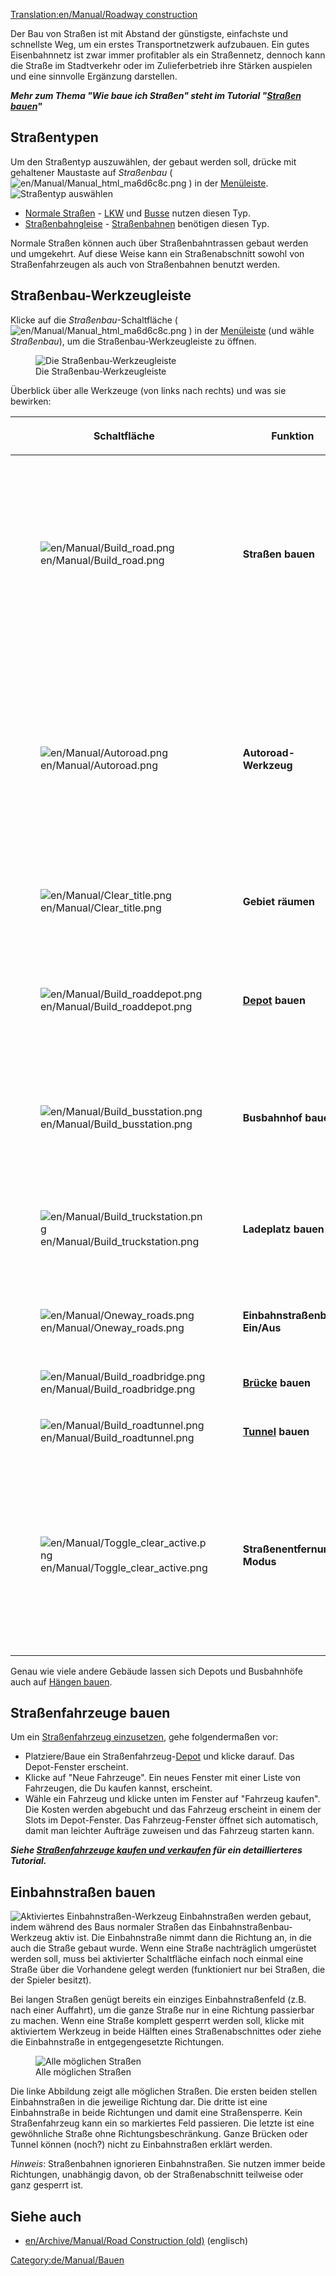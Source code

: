 [[Translation:en/Manual/Roadway construction]]
{{de/Übersetzung|en/Manual/Roadway construction|99}}

{{de/Manual/Inhaltsverzeichnis}}
Der Bau von Straßen ist mit Abstand der günstigste, einfachste und schnellste Weg, um ein erstes Transportnetzwerk aufzubauen. Ein gutes Eisenbahnnetz ist zwar immer profitabler als ein Straßennetz, dennoch kann die Straße im Stadtverkehr oder im Zulieferbetrieb ihre Stärken auspielen und eine sinnvolle Ergänzung darstellen.

'''''Mehr zum Thema "Wie baue ich Straßen" steht im Tutorial "[[de/Manual/Straßen bauen|Straßen bauen]]"'''''

==Straßentypen==
Um den Straßentyp auszuwählen, der gebaut werden soll, drücke mit gehaltener Maustaste auf ''Straßenbau'' ( [[File:en/Manual/Manual html ma6d6c8c.png]] ) in der [[de/Manual/Spieloberfläche#menu-leiste|Menüleiste]]. 
[[File:de/Manual/Roadmenu.png|none|frame|Straßentyp auswählen]]
* [[de/Manual/Straßenbau|Normale Straßen]] - [[de/Lastwagen|LKW]] und [[de/Bus|Busse]] nutzen diesen Typ.
* [[de/Manual/Straßenbahn#strassenbahnbau-werkzeugleiste|Straßenbahngleise]] - [[de/Manual/Straßenbahn|Straßenbahnen]] benötigen diesen Typ.

Normale Straßen können auch über Straßenbahntrassen gebaut werden und umgekehrt. Auf diese Weise kann ein Straßenabschnitt sowohl von Straßenfahrzeugen als auch von Straßenbahnen benutzt werden.

==Straßenbau-Werkzeugleiste==
Klicke auf die ''Straßenbau''-Schaltfläche ( [[File:en/Manual/Manual html ma6d6c8c.png]] ) in der [[de/Manual/Spieloberfläche#menu-leiste|Menüleiste]] (und wähle ''Straßenbau''), um die Straßenbau-Werkzeugleiste zu öffnen.

[[File:de/Manual/Road construction.png|none|frame|Die Straßenbau-Werkzeugleiste]]

Überblick über alle Werkzeuge (von links nach rechts) und was sie bewirken:

{| {{en/Wikitable}}
|- style="background:#efefef"
!Schaltfläche
!width='160'|Funktion
!Tastenkürzel
!Beschreibung
|-
|[[File:en/Manual/Build road.png]]||'''Straßen bauen'''||1, 2
|Baut eine Straße in der ausgewählten Richtung. Die Länge des Straßenabschnittes kann mit der Maus bei gedrückter Maustaste festgelegt werden. Der Startpunkt und/oder Zielort wird dabei auf ein halbes Feld genau bestimmt. 
|-
|[[File:en/Manual/Autoroad.png]]||'''Autoroad-Werkzeug'''||3
|Mit diesem hilfreichen Werkzeug lassen sich Straßen in jede Richtung bauen (die Handhabung kann am Anfang etwas schwierig sein). Wenn gleichzeitig {{en/Keypress|Strg}} gedrückt wird, können damit Straßenelemente schnell wieder entfernt werden.
|-
|[[File:en/Manual/Clear title.png]]||'''Gebiet räumen'''||4
|Räumt ein Feld vollständig. Nicht auf jedes Feld anwendbar.
|-
|[[File:en/Manual/Build roaddepot.png]]||'''[[de/Manual/Depot|Depot]] bauen'''||5
|Öffnet das Depot-Fenster, mit dem ein Straßenfahrzeug-[[de/Manual/Depot|Depot]] mit der gewählten Ausrichtung gebaut werden kann.
|-
|[[File:en/Manual/Build busstation.png]]||'''Busbahnhof bauen'''||6
|Öffnet das Busbahnhof-Fenster, mit dem ein [[de/Manual/Busbahnhof und Lkw-Ladeplatz bauen|Busbahnhof]] mit der gewählten Richtung gebaut werden kann.
|-
|[[File:en/Manual/Build truckstation.png]]||'''Ladeplatz bauen'''||7
|Öffnet das Ladeplatz-Fenster, mit dem ein [[de/Manual/Busbahnhof und Lkw-Ladeplatz bauen|Ladeplatz]] mit der gewählten Richtung gebaut werden kann.
|-
|[[File:en/Manual/Oneway roads.png]]||'''Einbahnstraßenbau Ein/Aus'''||8
|Baut [[de/Manual/Straßenbau#einbahnstrassen-bauen|Einbahnstraßen]] und erklärt Straßen zu Einbahnstraßen.
|-
|[[File:en/Manual/Build roadbridge.png]]||'''[[de/Brücken|Brücke]] bauen'''||B
|Baut Straßen[[de/Manual/Brückenbau|brücken]].
|-
|[[File:en/Manual/Build roadtunnel.png]]||'''[[de/Tunnel|Tunnel]] bauen'''||T
|Baut Straßen[[de/Manual/Tunnelbau|tunnel]].
|-
|[[File:en/Manual/Toggle clear active.png]]||'''Straßenentfernung-Modus'''||R (Strg)
|Wähle ein Straßenbau-Werkzeug (bzw. das Busbahnhof-Werkzeug) und aktiviere diese Schaltfläche, um Straßen (bzw. Busbahnhofsfelder) zu entfernen. Du kannst diese Funktion auch auswählen, indem du {{en/Keypress|Strg}} gedrückt hältst.
|}

Genau wie viele andere Gebäude lassen sich Depots und Busbahnhöfe auch auf [[de/Bauen auf Hang|Hängen bauen]].

==Straßenfahrzeuge bauen==
Um ein [[de/Manual/Straßenfahrzeuge kaufen und verkaufen|Straßenfahrzeug einzusetzen]], gehe folgendermaßen vor:
*Platziere/Baue ein Straßenfahrzeug-[[de/Manual/Fahrzeugdepots bauen|Depot]] und klicke darauf. Das Depot-Fenster erscheint. 
*Klicke auf "Neue Fahrzeuge". Ein neues Fenster mit einer Liste von Fahrzeugen, die Du kaufen kannst, erscheint. 
*Wähle ein Fahrzeug und klicke unten im Fenster auf "Fahrzeug kaufen". Die Kosten werden abgebucht und das Fahrzeug erscheint in einem der Slots im Depot-Fenster. Das Fahrzeug-Fenster öffnet sich automatisch, damit man leichter Aufträge zuweisen und das Fahrzeug starten kann. 

'''''Siehe [[de/Manual/Straßenfahrzeuge kaufen und verkaufen|Straßenfahrzeuge kaufen und verkaufen]] für ein detaillierteres Tutorial.'''''

==Einbahnstraßen bauen==
[[File:de/Manual/Oneway.png|right|frame|Aktiviertes Einbahnstraßen-Werkzeug]]
Einbahnstraßen werden gebaut, indem während des Baus normaler Straßen das Einbahnstraßenbau-Werkzeug aktiv ist. Die Einbahnstraße nimmt dann die Richtung an, in die auch die Straße gebaut wurde. Wenn eine Straße nachträglich umgerüstet werden soll, muss bei aktivierter Schaltfläche einfach noch einmal eine Straße über die Vorhandene gelegt werden (funktioniert nur bei Straßen, die der Spieler besitzt). 

Bei langen Straßen genügt bereits ein einziges Einbahnstraßenfeld (z.B. nach einer Auffahrt), um die ganze Straße nur in eine Richtung passierbar zu machen. Wenn eine Straße komplett gesperrt werden soll, klicke mit aktiviertem Werkzeug in beide Hälften eines Straßenabschnittes oder ziehe die Einbahnstraße in entgegengesetzte Richtungen.

[[File:en/Manual/Oneways.png|left|frame|Alle möglichen Straßen]]

Die linke Abbildung zeigt alle möglichen Straßen. Die ersten beiden stellen Einbahnstraßen in die jeweilige Richtung dar. Die dritte ist eine Einbahnstraße in beide Richtungen und damit eine Straßensperre. Kein Straßenfahrzeug kann ein so markiertes Feld passieren. Die letzte ist eine gewöhnliche Straße ohne Richtungsbeschränkung. Ganze Brücken oder Tunnel können (noch?) nicht zu Einbahnstraßen erklärt werden. 

''Hinweis'': Straßenbahnen ignorieren Einbahnstraßen. Sie nutzen immer beide Richtungen, unabhängig davon, ob der Straßenabschnitt teilweise oder ganz gesperrt ist.

==Siehe auch==
*[[en/Archive/Manual/Road Construction (old)]] (englisch)

[[Category:de/Manual/Bauen]]